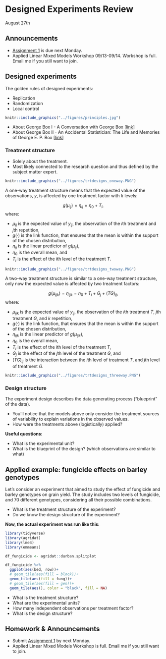# Designed Experiments Review      
August 27th  

## Announcements

- [Assignment 1](https://stat870.github.io/fall2025/assignments/Assignment1_YourLastName.pdf) is due next Monday. 
- Applied Linear Mixed Models Workshop 09/13-09/14. Workshop is full. Email me if you still want to join.  

## Designed experiments  

The golden rules of designed experiments: 

- Replication 
- Randomization 
- Local control 

```r
knitr::include_graphics("../figures/principles.jpg")
```

- About George Box I - A Conversation with George Box [[link](https://projecteuclid.org/journals/statistical-science/volume-2/issue-3/A-Conversation-with-George-Box/10.1214/ss/1177013223.full)] 
- About George Box II - An Accidental Statistician: The Life and Memories of George E. P. Box [[link](https://www.amazon.com/Accidental-Statistician-Life-Memories-George/dp/1118400887)] 


### Treatment structure

- Solely about the treatment. 
- Most likely connected to the research question and thus defined by the subject matter expert.  

```r
knitr::include_graphics("../figures/trtdesigns_oneway.PNG")
```

A one-way treatment structure means that the expected value of the observations, $y$, is affected by one treatment factor with $k$ levels:   

$$g(\mu_{ij}) = \eta_{ij} = \eta_{0} + T_i,$$
where:

- $\mu_{ij}$ is the expected value of $y_{ij}$, the observation of the $i$th treatment and $j$th repetition, 
- $g(\cdot)$ is the link function, that ensures that the mean is within the support of the chosen distribution, 
- $\eta_{ij}$ is the linear predictor of $g(\mu_{ij})$, 
- $\eta_{0}$ is the overall mean, and 
- $T_i$ is the effect of the $i$th level of the treatment $T$. 

```r
knitr::include_graphics("../figures/trtdesigns_twoway.PNG")
```

A two-way treatment structure is similar to a one-way treatment structure, only now the expected value is affected by two treatment factors:   

$$g(\mu_{ijk}) = \eta_{ijk} = \eta_{0} + T_i + G_j + (TG)_{ij} ,$$
where:

- $\mu_{ijk}$ is the expected value of $y_{ij}$, the observation of the $i$th treatment $T$, $j$th treatment $G$, and $k$ repetition, 
- $g(\cdot)$ is the link function, that ensures that the mean is within the support of the chosen distribution, 
- $\eta_{ijk}$ is the linear predictor of $g(\mu_{ijk})$, 
- $\eta_{0}$ is the overall mean,  
- $T_i$ is the effect of the $i$th level of the treatment $T$, 
- $G_j$ is the effect of the $j$th level of the treatment $G$, and 
- $(TG)_{ij}$ is the interaction between the $i$th level of treatment $T$, and $j$th level of treatment $G$. 

```r
knitr::include_graphics("../figures/trtdesigns_threeway.PNG")
```

### Design structure  

The experiment design describes the data generating process ("blueprint" of the data). 

- You'll notice that the models above only consider the treatment sources of variability to explain variations in the observed values. 
- How were the treatments above (logistically) applied? 

**Useful questions:** 

- What is the experimental unit?  
- What is the blueprint of the design? (which observations are similar to what) 

## Applied example: fungicide effects on barley genotypes   

Let's consider an experiment that aimed to study the effect of fungicide and barley genotypes on grain yield. The study includes two levels of fungicide, and 70 different genotypes, considering all their possible combinations. 

- What is the treatment structure of the experiment?
- Do we know the design structure of the experiment?

**Now, the actual experiment was run like this:** 

```r
library(tidyverse)
library(agridat)
library(lme4)
library(emmeans)
```

```r
df_fungicide <- agridat::durban.splitplot

df_fungicide %>% 
  ggplot(aes(bed, row))+
  # geom_tile(aes(fill = block))+
  geom_tile(aes(fill = fung))+
  # geom_tile(aes(fill = gen))+
  geom_tile(aes(), color = "black", fill = NA)
```

- What is the treatment structure? 
- What are the experimental units? 
- How many independent observations per treatment factor? 
- What is the design structure? 


## Homework & Announcements  

- Submit [Assignment 1](https://stat870.github.io/fall2025/assignments/Assignment1_YourLastName.pdf) by next Monday. 
- Applied Linear Mixed Models Workshop is full. Email me if you still want to join. 

